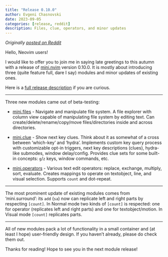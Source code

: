 ```yaml
---
title: "Release 0.10.0"
author: Evgeni Chasnovski
date: 2023-09-05
categories: [release, reddit]
description: Files, clue, operators, and minor updates
---
```


*Originally [posted on Reddit](https://www.reddit.com/r/neovim/comments/16antd6/mininvim_release_0100_files_clue_operators_and/)*

Hello, Neovim users!

I would like to offer you to join me in saying late greetings to this autumn with a release of [mini.nvim](https://github.com/nvim-mini/mini.nvim) version 0.10.0. It is mostly about introducing three (quite feature full, dare I say) modules and minor updates of existing ones.

Here is a [full release description](https://github.com/nvim-mini/mini.nvim/releases/tag/v0.10.0) if you are curious.

------

Three new modules came out of beta-testing:

- [mini.files](https://github.com/nvim-mini/mini.nvim/blob/main/readmes/mini-files.md) - Navigate and manipulate file system. A file explorer with column view capable of manipulating file system by editing text. Can create/delete/rename/copy/move files/directories inside and across directories.

- [mini.clue](https://github.com/nvim-mini/mini.nvim/blob/main/readmes/mini-clue.md) - Show next key clues. Think about it as somewhat of a cross between 'which-key' and 'hydra'. Implements custom key query process with customizable opt-in triggers, next key descriptions (clues), hydra-like submodes, window delay/config. Provides clue sets for some built-in concepts: `g`/`z` keys, window commands, etc.

- [mini.operators](https://github.com/nvim-mini/mini.nvim/blob/main/readmes/mini-operators.md) - Various text edit operators: replace, exchange, multiply, sort, evaluate. Creates mappings to operate on textobject, line, and visual selection. Supports `count` and dot-repeat.

------

The most prominent update of existing modules comes from 'mini.surround': its `add` (`sa`) now can replicate left and right parts by respecting `[count]`. In Normal mode two kinds of `[count]` is respected: one for operator (replicates left and right parts) and one for textobject/motion. In Visual mode `[count]` replicates parts.

------

All of new modules pack a lot of functionality in a small container and (at least I hope) user-friendly design. If you haven't already, please do check them out.

Thanks for reading! Hope to see you in the next module release!
